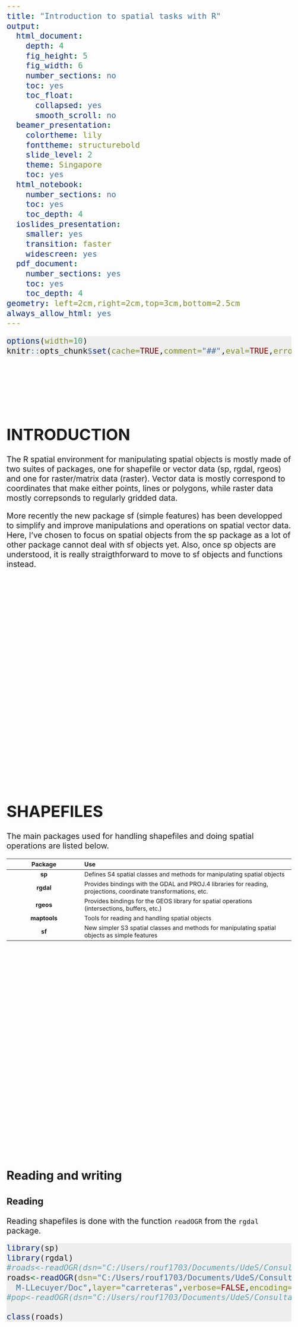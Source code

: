 ```yaml
---
title: "Introduction to spatial tasks with R"
output:
  html_document:
    depth: 4
    fig_height: 5
    fig_width: 6
    number_sections: no
    toc: yes
    toc_float:
      collapsed: yes
      smooth_scroll: no
  beamer_presentation:
    colortheme: lily
    fonttheme: structurebold
    slide_level: 2
    theme: Singapore
    toc: yes
  html_notebook:
    number_sections: no
    toc: yes
    toc_depth: 4
  ioslides_presentation:
    smaller: yes
    transition: faster
    widescreen: yes
  pdf_document:
    number_sections: yes
    toc: yes
    toc_depth: 4
geometry: left=2cm,right=2cm,top=3cm,bottom=2.5cm
always_allow_html: yes
---
```


<script>
   $(document).ready(function() {
     $head = $('#header');
     $head.prepend('<img src=\"cef.gif\" style=\"float: right;width: 75px;\"/>')
   });
</script>

<style>

pre.r {
    background-color: #EEEEEE!important;
    border-color: #EEEEEE!important;
    font-size: 16pt;
}

pre code {
  font-size: 16pt;
}

body {
  font-size: 16pt;
}

.main-container {
    max-width: 1500px !important;
}

#TOC {
  font-size: 11pt;
  border-color: white;
}
  
</style>


```r
options(width=10)
knitr::opts_chunk$set(cache=TRUE,comment="##",eval=TRUE,error=TRUE,echo=TRUE,message=FALSE,warning=FALSE,tidy=FALSE,size="LARGE",fig.align="center",out.width="100%")

```

<br><br><br><br>

# INTRODUCTION

The R spatial environment for manipulating spatial objects is mostly made of two suites of packages, one for shapefile or vector data (sp, rgdal, rgeos) and one for raster/matrix data (raster). Vector data is mostly correspond to coordinates that make either points, lines or polygons, while raster data mostly correpsonds to regularly gridded data.

More recently the new package sf (simple features) has been developped to simplify and improve manipulations and operations on spatial vector data. Here, I've chosen to focus on spatial objects from the sp package as a lot of other package cannot deal with sf objects yet. Also, once sp objects are understood, it is really straigthforward to move to sf objects and functions instead.

<br><br><br><br><br><br><br><br><br><br><br><br><br><br><br><br><br><br><br><br><br>

# SHAPEFILES

The main packages used for handling shapefiles and doing spatial operations are listed below.
<!-- <br> -->

| Package | Use |
| :-------------:|:----------------------------------------|
| **sp** | Defines S4 spatial classes and methods for manipulating spatial objects |
| **rgdal** | Provides bindings with the GDAL and PROJ.4 libraries for reading, projections, coordinate transformations, etc. |
| **rgeos** | Provides bindings for the GEOS library for spatial operations (intersections, buffers, etc.) | 
| **maptools** | Tools for reading and handling spatial objects | 
| **sf** | New simpler S3 spatial classes and methods for manipulating spatial objects as simple features |

<br><br><br><br><br><br><br><br><br><br><br><br><br><br><br><br><br><br><br><br><br>


## Reading and writing

### Reading


Reading shapefiles is done with the function `readOGR` from the `rgdal` package.


```r

library(sp)
library(rgdal)
#roads<-readOGR(dsn="C:/Users/rouf1703/Documents/UdeS/Consultation/M-LLecuyer/Doc",layer="roads",verbose=FALSE,encoding="UTF-8")
roads<-readOGR(dsn="C:/Users/rouf1703/Documents/UdeS/Consultation/
  M-LLecuyer/Doc",layer="carreteras",verbose=FALSE,encoding="UTF-8")
#pop<-readOGR(dsn="C:/Users/rouf1703/Documents/UdeS/Consultation/M-LLecuyer/Doc",layer="pop",verbose=FALSE,encoding="UTF-8")

class(roads)

```

<br><br><br><br><br><br><br><br><br><br><br><br><br><br><br><br><br><br><br><br><br>

```r

library(scales) # to use alpha for adding transparency

plot(roads,col=gray(0.75),lwd=4, axes=TRUE)

```

<br><br><br><br><br><br><br><br><br><br><br><br><br><br><br><br><br><br><br><br><br>

### Writing


```r

writeOGR(roads,dsn="C:/Users/rouf1703/Documents/UdeS/Consultation/M-LLecuyer/Doc",layer="cat",driver="ESRI Shapefile")

```

<br><br><br><br><br><br><br><br><br><br><br><br><br><br><br><br><br><br><br><br><br>

## Building shapefiles

### From a `data.frame`

Let's load some data that contains locations of Jaguars attacks in the Kalakmul reserve in Mexico. Interviews were done with farmers about whether attacks from jaguars (or cougars) happened with their cattle. 


```r

cat<-read.table("C:/Users/rouf1703/Documents/UdeS/Consultation/M-LLecuyer/Doc/cat.txt",header=TRUE,stringsAsFactors=FALSE)
head(cat)

```

<br><br><br><br><br><br><br><br><br><br><br><br><br><br><br><br><br><br><br><br><br>

This is a simple data.frame with X and Y columns representing longitudes and latitudes. To transform this data.frame to a spatial object, we just have to do this:


```r

library(sp)
coordinates(cat)<-~X+Y
class(cat)

```

<br><br><br><br><br><br><br><br><br><br><br><br><br><br><br><br><br><br><br><br><br>


The object returned is now a `SpatialPointsDataFrame`. This object can be simply plotted with the function plot which has a method for Spatial objects.

```r

plot(cat,col=alpha(ifelse(cat$Attack==0,"blue","red"),0.4),pch=16,cex=1.5,axes=TRUE)

```

<br><br><br><br><br><br><br><br><br><br><br><br><br><br><br><br><br><br><br><br><br>

### From scratch

Shapefiles can also be built from scratch and turned to a spatial object with the `SpatialPointsDataFrame` function.

```r

set.seed(123)
n<-10
x1<-rnorm(n,0,1)
y1<-rnorm(n,0,1)
id<-1:n
x<-SpatialPointsDataFrame(cbind(x1,y1),data=data.frame(id))
head(x)
plot(x,axes=TRUE)

```

<br><br><br><br><br><br><br><br><br><br><br><br><br><br><br><br><br><br><br><br><br>

<!--# SHAPEFILES-->

<!--Creating a shapefile of polygons is slightly more complex and requires a couple more steps. We can use pipes for the **magrittr** package to make this easier. To close a polygon, the last point of the matrix needs to be the first point that starts the polygon.-->

```r

library(magrittr)
m<-rbind(c(1,1),c(1,2),c(2,2),c(3,2),c(2,1))
z<-rbind(m, m[1, ]) %>% 
  Polygon %>% 
  list %>% 
  Polygons(ID = 1) %>% 
  list %>% 
  SpatialPolygons
plot(z,axes=TRUE)

```

<br><br><br><br><br><br><br><br><br><br><br><br><br><br><br><br><br><br><br><br><br>

## Accessing data with S4 class

<!-- Spatial objects from the sp package are made with S4 classes. S4 classes are formal classes that can be tricky and hard to understand. Here, I won't go into the details of how S4 classes work, but I will describe the structure of spatial objects. -->

### The `Spatial` class with `sp`

```r
library(sp)
getClass("Spatial")
names(x)
summary(x)
slotNames(x)
x@data
x@coords

```

<br><br><br><br><br><br><br><br><br><br><br><br><br><br><br><br><br><br><br><br><br>

The function names and the `$` applied on a spatial object behave the same way as on a data.frame, while the `@` operator allows to extract objects stored in the slots of the object. Different methods are also available to extract different information fro spatial objects such bounding boxes (bbox), centroid coordinates (coordinates), etc. Type ?Spatial to learn more about them.

## Spatial operations

Most spatial operations are done using the package `rgeos`. One of the requirement of functions in rgeos is that objects should be projected. When objects are really large, some operation may start to take a long time (e.g. intersections with gIntersection).

**rgeos** requires object to be projected!

<br><br><br><br><br><br><br><br><br><br><br><br><br><br><br><br><br><br><br><br><br>

### Cut or delimit things

Here are some common operations that can be done on points (but also lines or polygons).

```r
library(rgeos)

op<-c("gCentroid","gEnvelope","gConvexHull","gBuffer","gDelaunayTriangulation")
par(mfrow=c(2,3),mar=c(0,0,3,0))
for(i in seq_along(op)){
  plot(x,main=op[i],xlim=c(-2,2),ylim=c(-3,3))
  plot(get(op[i])(x),col=gray(0.5,0.5),add=TRUE,pch=16,cex=3)
}

```

<br><br><br><br><br><br><br><br><br><br><br><br><br><br><br><br><br><br><br><br><br>


Here are some common operations that are done on polygons.

```r

x1<-gBuffer(x[1,],width=1)
x2<-gBuffer(x[2,],width=1)

op<-c("gIntersection","gDifference","gSymdifference","gUnion")
par(mfrow=c(2,2),mar=c(0,0,3,0))
for(i in seq_along(op)){
  plot(x1,main=op[i],xlim=c(-2,2),ylim=c(-3,3))
  plot(x2,add=TRUE)
  plot(get(op[i])(x1,x2),add=TRUE,col="red")
}

```

<br><br><br><br><br><br><br><br><br><br><br><br><br><br><br><br><br><br><br><br><br>

### Measure things

```r

cx<-gCentroid(x)
plot(x,axes=TRUE)
plot(cx,add=TRUE,col="red",lwd=3)
text(x,round(gDistance(x,cx,byid=TRUE),2),adj=c(0,1.3),cex=0.8)

```

<br><br><br><br><br><br><br><br><br><br><br><br><br><br><br><br><br><br><br><br><br>

```r

ch<-gDelaunayTriangulation(x)
area<-gArea(ch,byid=TRUE)
plot(ch,axes=TRUE)
polygonsLabel(ch,labels=round(area,2),cex=0.4,gridpoints=1000)

```

<br><br><br><br><br><br><br><br><br><br><br><br><br><br><br><br><br><br><br><br><br>

### Sample things

Sample points in polygons in different ways using the `spsample` function.

```r

set.seed(12345)

n<-50
type<-c("random","stratified","regular","hexagonal")
par(mfrow=c(2,2),mar=c(0,0,2,0))
for(i in seq_along(type)){
  s<-spsample(z,n,type=type[i])  
  plot(z,main=type[i],font=2)
  plot(s,pch=1,add=TRUE)
}

```

<br><br><br><br><br><br><br><br><br><br><br><br><br><br><br><br><br><br><br><br><br>

Random points can also be distributed within random polygons
```r

set.seed(12345)

N<-10 # number of random polygons
n<-5 # number of random points within each polygons

plot(z)
s1<-gBuffer(spsample(z,N,type="random"),byid=TRUE,width=0.1)
plot(s1,add=TRUE)
s2<-sapply(s1@polygons,spsample,n=n,type="random")
s2<-do.call("rbind",s2)
plot(s2,add=TRUE)

```

<br><br><br><br><br><br><br><br><br><br><br><br><br><br><br><br><br><br><br><br><br>

### Overlay things

Here we combine an over with Intersection, Length, buffers, etc.

```r
library(scales)
library(TeachingDemos)
b<-gEnvelope(roads)
set.seed(1234)
s<-spsample(b,n=10,type="random")
buffs<-gBuffer(s,width=10000,byid=TRUE)
plot(b)
plot(roads,add=TRUE,col=gray(0.7))
plot(s,add=TRUE)
plot(buffs,add=TRUE,border=NA,col=gray(0,0.1))
```

<br><br><br><br><br><br><br><br><br><br><br><br><br><br><br><br><br><br><br><br><br>

Let's determine which buffer touch any road.

```r
<<over>>
o<-over(buffs,roads)
plot(buffs[apply(o,1,function(i){!all(is.na(i))}),],col=alpha("darkgreen",0.3),border=NA,lwd=2,add=TRUE)
```

<br><br><br><br><br><br><br><br><br><br><br><br><br><br><br><br><br><br><br><br><br>

Extract sections of road that intersect with a buffer.

```r
<<over2>>
int<-gIntersection(buffs,roads,byid=TRUE)
plot(int,col="red",lwd=4,add=TRUE)
```

<br><br><br><br><br><br><br><br><br><br><br><br><br><br><br><br><br><br><br><br><br>

Finally, calculate the total lengths of roads inside every buffer.

```r
<<over3>>
o<-over(buffs,int,returnList=TRUE)
dist<-sapply(o,function(i){
  sum(gLength(int[i],byid=TRUE))  
})
shadowtext(coordinates(buffs),labels=round(dist/1000,1),col="black",bg="white",adj=c(-1,-2))
```

<br><br><br><br><br><br><br><br><br><br><br><br><br><br><br><br><br><br><br><br><br>

### Simplify things

```r

n<-50
x<-rnorm(n)
y<-rnorm(n)
poly<-gBuffer(SpatialPoints(cbind(x,y)),width=0.5)
plot(poly)
plot(gSimplify(poly,tol=0.6,topologyPreserve=TRUE),border="red",add=TRUE)

```

<br><br><br><br><br><br><br><br><br><br><br><br><br><br><br><br><br><br><br><br><br>

```r

library(rgbif)

p<-occ_search(scientificName="Phragmites australis",limit=3000,hasCoordinate=TRUE,country="CA")
p<-data.frame(p$data)
p$stateProvince<-as.factor(p$stateProvince)
coordinates(p)<-~decimalLongitude+decimalLatitude
class(p)
plot(p,axes=TRUE)

```

<br><br><br><br><br><br><br><br><br><br><br><br><br><br><br><br><br><br><br><br><br><br>

#### spsample, elide, mst

## Plotting

### plot

```r

par(mar=c(0,0,0,0))
plot(ch,border="red",col="blue",lwd=10)

```

<br><br><br><br><br><br><br><br><br><br><br><br><br><br><br><br><br><br><br><br><br><br>

### spplot

```r


```

<br><br><br><br><br><br><br><br><br><br><br><br><br><br><br><br><br><br><br><br><br><br>

## S4 objects

### Access slots with @

```r
names(p)[1:10]
```


```r
slotNames(p)
```


```r
head(p@data)[,1:10]
```

```r
p@bbox
```


<br><br><br><br><br><br><br><br><br><br><br><br><br><br><br><br><br><br><br><br><br><br>

Extractions of elements in spatial objects stored in slots are made either by accessing them using slots (with `@` instead of `$` which access columns in the `data.frame` attribute table stored in `@data`) or more easily with extractor function such as `bbox`, `proj4string` or `coordinates`.

```r
p$copper
```

<br><br><br><br><br><br><br><br><br><br><br><br><br><br><br><br><br><br><br><br><br><br>

# PROJECTIONS

As always, when playing with spatial data, one needs to be aware of projections. Assigning and transforming projections in R is not to difficult. It is mostly done with the `proj4string` and `spTransform` functions from package **rgdal**. 

```r

library(rgbif)

x<-occ_search(scientificName="Phragmites australis",limit=3000,hasCoordinate=TRUE,country="CA")
x<-as.data.frame(x$data)
coordinates(x)<-~decimalLongitude+decimalLatitude

```


<br><br><br><br><br><br><br><br><br><br><br><br><br><br><br><br><br><br><br><br><br><br>

## Assign a projection

```r

proj4string(x)
proj4string(x)<-CRS("+proj=longlat +datum=WGS84 +ellps=WGS84")
proj4string(x)

```

<br><br><br><br><br><br><br><br><br><br><br><br><br><br><br><br><br><br><br><br><br><br>

## Change a projection

```r

canada<-readOGR("C:/Users/rouf1703/Documents/UdeS/Formation/Canada",layer="Canada")
proj4string(canada)

crs<-c("+proj=longlat +datum=WGS84 +ellps=WGS84",
       "+proj=utm +zone=18 +datum=NAD83 +units=m +no_defs +ellps=GRS80 +towgs84=0,0,0",
       "+proj=utm +zone=10 +datum=NAD83 +units=m +no_defs +ellps=GRS80 +towgs84=0,0,0",
       "+proj=laea +lat_0=34 +lon_0=-10 +ellps=GRS80")

par(mfrow=c(2,2),mar=c(2,3,2,0))

for(i in 1:length(crs)){
  canada2<-spTransform(canada,CRS(crs[i]))
  x2<-spTransform(x,CRS(crs[i]))
  plot(canada2,axes=TRUE,main=crs[i],cex.main=0.7)
  plot(x2,add=TRUE) 
  
}


```


<br><br><br><br><br><br><br><br><br><br><br><br><br><br><br><br><br><br><br><br><br><br>

## Projections and EPSG

Projections can also be given with their epsg number. More info on projections can be found here [epsg.io](http://epsg.io/) where a list of the different epsg is available

```r

x<-spTransform(x,CRS("+init=epsg:4326"))
proj4string(x)

```

All functions from package rgeos require that Spatial object are projected, otherwise, functions do not work or assume that calculations are done on cartesian coordinates and return a warning message.  

<br><br><br><br><br><br><br><br><br><br><br><br><br><br><br><br><br><br><br><br><br><br>

# RASTERS

## What is a raster?

A raster is a regular grid of pixel with values. Here is an example of building a simple raster with random values.
```r
library(raster)

n<-200
r<-raster(nrow=n,ncol=n,ext=extent(canada))
r<-setValues(r,runif(n^2))
proj4string(r)<-proj4string(canada)
ncell(r)
plot(r)
plot(canada,add=TRUE)

```

<br><br><br><br><br><br><br><br><br><br><br><br><br><br><br><br><br><br><br><br><br><br>

Here is an example of building a raster where each pixel value is determined by the number of points in each cell.
```r

x<-occ_search(scientificName="Catharus bicknelli",limit=5000,hasCoordinate=TRUE,country="CA")
x<-as.data.frame(x$data)
coordinates(x)<-~decimalLongitude+decimalLatitude
proj4string(x)<-CRS("+init=epsg:4326")
x<-spTransform(x,CRS(proj4string(r)))


#x<-spTransform(x,CRS(proj4string(canada)))


#x<-rgamma(100000,3)
#y<-rgamma(100000,3)
#s<-SpatialPoints(cbind(x,y))
#r<-raster(nrow=100,ncol=100,ext=extent(s))
#r<-rasterize(s,r,field=1,fun="count",background=0)
r<-rasterize(x,r,field=1,fun="count",background=0)

r[r==0]<-NA # everything 0 we won't plot

plot(canada,col=gray(0.9),xlim=unname(bbox(x)[1,]),ylim=unname(bbox(x)[2,]))
plot(r,col=rev(heat.colors(100)),add=TRUE)
#points(x,col=gray(0,0.05),cex=0.2)

```

<br><br><br><br><br><br><br><br><br><br><br><br><br><br><br><br><br><br><br><br><br><br>

## Raster formats

<br><br><br><br><br><br><br><br><br><br><br><br><br><br><br><br><br><br><br><br><br><br>

## Read, write, merge, crop

```r

r1<-raster("C:/Users/rouf1703/Documents/UdeS/Formation/cdem_dem_021E_tif/cdem_dem_021E.tif")
r2<-raster("C:/Users/rouf1703/Documents/UdeS/Formation/cdem_dem_031H_tif/cdem_dem_031H.tif")
par(mfrow=1:2)
plot(r1)
plot(r2)

r1

```

<br><br><br><br><br><br><br><br><br><br><br><br><br><br><br><br><br><br><br><br><br><br>

```r

r1<-aggregate(r1,10)
r2<-aggregate(r2,10)
r<-merge(r1,r2)
plot(r)

```

<br><br><br><br><br><br><br><br><br><br><br><br><br><br><br><br><br><br><br><br><br><br>

```r

e <- extent(-72.75, -70.25, 45, 46)
r <- crop(r, e)
plot(r)

```

<br><br><br><br><br><br><br><br><br><br><br><br><br><br><br><br><br><br><br><br><br><br>

## Layers, Stacks and Bricks

```r



```

<br><br><br><br><br><br><br><br><br><br><br><br><br><br><br><br><br><br><br><br><br><br>

## Raster operations

### Summarize


```r

r

```

<br><br><br><br><br><br><br><br><br><br><br><br><br><br><br><br><br><br><br><br><br><br>

### Extract

```r

e<-extract(r,x)
hist(e,xlab="Altitude",main="")

```

<br><br><br><br><br><br><br><br><br><br><br><br><br><br><br><br><br><br><br><br><br><br>

Speeding things up with `velox`

```r
library(velox)
library(microbenchmark)

rv<-velox(r)

buff<-gBuffer(x,byid=TRUE,width=0.05)
plot(r)
plot(buff,add=TRUE)

system.time(extract(r,buff,fun=mean))
system.time(rv$extract(buff,fun=mean))

```

<br><br><br><br><br><br><br><br><br><br><br><br><br><br><br><br><br><br><br><br><br><br>

### Reclassify

```r

mn<-c(0,100,200,400,600,800)
mx<-c(100,200,400,600,800,1200)
mat<-cbind(mn,mx,lab=mx)
mat
rc<-reclassify(r,mat)
plot(rc,col=terrain.colors(nrow(mat)))

```

<br><br><br><br><br><br><br><br><br><br><br><br><br><br><br><br><br><br><br><br><br><br>

### Reclassify

```r

library(RColorBrewer)
library(FRutils)

roads2<-spTransform(roads,CRS("+proj=utm +zone=18 +datum=NAD83 +units=m +no_defs +ellps=GRS80 +towgs84=0,0,0"))
rast<-raster(ncol=200,nrow=200,ext=extent(roads2))
rast_centroids<-xyFromCell(rast,1:ncell(rast),spatial=TRUE)
g<-gDistance(rast_centroids,gLineMerge(roads2),byid=TRUE)
class(g)
dim(g)
rast<-setValues(rast,g[1,])
val<-pretty(seq(min(minValue(rast)),max(maxValue(rast)),length.out=100),10)
lab<-list(at=val,labels=val)
plot(rast,col=colo.scale(1:99,rev(brewer.pal(9,"YlOrRd"))),breaks=99,axis.args=lab)
plot(roads2,add=TRUE)

```

<br><br><br><br><br><br><br><br><br><br><br><br><br><br><br><br><br><br><br><br><br><br>

## Spatial Autocorrelation

```r

library(spdep)

#neighbours <- poly2nb(cat)


```

<br><br><br><br><br><br><br><br><br><br><br><br><br><br><br><br><br><br><br><br><br><br>

### random walk and cost

```r

set.seed(123)

n<-1000
e<-extent(rast)

x<-c(extent(rast)[1])+cumsum(rnorm(n,0,2000)+500)
y<-c(extent(rast)[3])+cumsum(rnorm(n,0,2000)+500)
#plot(rast)

l<-Line(cbind(x,y)) %>% 
  list %>% 
  Lines(ID = 1) %>% 
  list %>% 
  SpatialLines

plot(rast,col=colo.scale(1:99,rev(brewer.pal(9,"YlOrRd"))),breaks=99,axis.args=lab)
plot(roads2,add=TRUE)
plot(l,add=TRUE,col="blue",lwd=2)

e<-extract(rast,l)

hist(e[[1]])


```

<br><br><br><br><br><br><br><br><br><br><br><br><br><br><br><br><br><br><br><br><br><br>

Road density

```r

test<-rasterize(roads2,aggregate(rast,20),fun="length")
plot(test)
plot(roads2,add=TRUE)

```

<br><br><br><br><br><br><br><br><br><br><br><br><br><br><br><br><br><br><br><br><br><br>

### Countour and rasterToContours



<br><br><br><br><br><br><br><br><br><br><br><br><br><br><br><br><br><br><br><br><br><br>

## From shp to raster and back

### Rasterizing a polygon

```r

pr<-rasterize(buff,r)
pr
plot(pr)

```

<br><br><br><br><br><br><br><br><br><br><br><br><br><br><br><br><br><br><br><br><br><br>

### Polygonizing a raster

<br><br><br><br><br><br><br><br><br><br><br><br><br><br><br><br><br><br><br><br><br><br>

## Plotting with `rasterVis`

## `SpatialGrids` and `SpatialPixels`

## Grids

## Pixels

# STATIC MAPPING

## `plot`

```r


```

## `levelplot`

```r


```

## `spplot`

## `ggplot` and `ggmap`

## `ggspatial`

## chloropleth mapping

<br><br><br><br><br><br><br><br><br><br><br><br><br><br><br><br><br><br><br><br><br><br>

# INTERACTIVE MAPPING

select, drawPoly from package raster to interactively select elements

```r

plot(x)
#pol<-drawPoly()
#plot(pol,add=TRUE,col="red")


```

<br><br><br><br><br><br><br><br><br><br><br><br><br><br><br><br><br><br><br><br><br><br>

## `OpenStreetMap`

```r
library(dismo)
#library(OpenStreetMap)

test<-gmap(p,type="roadmap",filename="map.gmap",scale=2)
proj4string(p)<-CRS("+init=epsg:4326")

p<-spTransform(p,CRS(proj4string(test)))
test<-crop(test,p)
plot(test)
plot(p,add=TRUE)

```

<br><br><br><br><br><br><br><br><br><br><br><br><br><br><br><br><br><br><br><br><br><br>

## `ggmap`

```r
library(ggmap)

test<-gmap("Sherbrooke",type="satellite",filename="map.gmap",scale=2,zoom=15,rgb=FALSE)
plot(test)

qmap("Sherbrooke",zoom=15,maptype="satellite")

```

<br><br><br><br><br><br><br><br><br><br><br><br><br><br><br><br><br><br><br><br><br><br>

## `leaflet`

Here present leaflet and leafletExtras

```r

library(leaflet)
library(leaflet.extras)

leaflet(cat) %>% 
  addTiles() %>%
  addCircleMarkers(data = cat, group = 'cat') %>%
  addDrawToolbar(targetGroup = 'cat', editOptions = editToolbarOptions(selectedPathOptions = selectedPathOptions())) %>%
  addLayersControl(overlayGroups = c('cat'),options =layersControlOptions(collapsed=FALSE)) %>%
  addMeasurePathToolbar(options =measurePathOptions(imperial = TRUE,minPixelDistance = 100,showDistances = FALSE))


```

<br><br><br><br><br><br><br><br><br><br><br><br><br><br><br><br><br><br><br><br><br><br>

## `tmap` 

```r

cat$attack<-as.factor(cat$Attack)

library(tmap)
tmap_mode("view")
tm_shape(roads)+
  tm_lines()+
  tm_shape(cat)+
  tm_dots("attack")+
  tm_layout(basemaps=c("Esri.WorldImagery","Esri.WorldShadedRelief","Esri.NatGeoWorldMap"))

```

<br><br><br><br><br><br><br><br><br><br><br><br><br><br><br><br><br><br><br><br><br><br>

## `mapview`

```r


```

<br><br><br><br><br><br><br><br><br><br><br><br><br><br><br><br><br><br><br><br><br><br>

## `mapedit`

Here is a test with using [mapedit](http://r-spatial.org/r/2017/06/09/mapedit_0-2-0.html) functionality.

```r
library(mapview)
library(mapedit)
library(sp)

x <- mapview() %>% editMap()
plot(x)
x <- as(x[[1]],"Spatial")
plot(x)

#x<-editMap(leaflet() %>% addTiles())
#plot(x[[1]])

```

<br><br><br><br><br><br><br><br><br><br><br><br><br><br><br><br><br><br><br><br><br><br>

# MORE POSSIBILITIES

The main book for learning to use R for spatial data is probably [Applied Spatial Data Analysis with R](http://www.asdar-book.org/) by Bivand et al. (2013)

| Package | Use |
| :-------------:|:----------------------------------------|
| **spatstat** |  |
| **adehabitat** |  |
| **gstat** |  | 
| **SDMTools** |  | 
| **spdep** |  |

<br><br><br><br><br><br><br><br><br><br><br><br><br><br><br><br><br><br><br><br><br><br>

## Spatial Task View

## Reference Site: rspatial.org

<br><br><br><br><br><br><br><br><br><br><br><br><br><br><br><br><br><br><br><br><br><br>

A good online reference for doing spatial analyses with R is [rspatial.org](rspatial.org) which provides lots of examples on diferent types of analyses.

<!--![rspatial.org](C:/Users/rouf1703/Documents/UdeS/GitHub/spatialR/rspatial.png)--> 

<br><br><br><br><br><br><br><br><br><br><br><br><br><br><br><br><br><br><br><br><br><br>

## Special packages

### Landscape metrics with `SDMTools` or `spatialECO`

```r

library(SDMTools)
library(spatialEco)


r <- raster(nrows=200, ncols=200, xmn=0, xmx=100, ymn=0, 
            ymx=100)

x<-runif(100,0,100)
y<-runif(100,0,100)

h<-gUnaryUnion(gEnvelope(gBuffer(SpatialPoints(cbind(x,y)),width=rpois(length(x),4),byid=TRUE),byid=TRUE))

r<-rasterize(h,r)

plot(r,col="green4")


x <- sampleRandom(r,1, na.rm = TRUE, sp = TRUE)
pol<-SpatialPolygonsDataFrame(gBuffer(x,width=20),data.frame(id=1),match.ID=FALSE)

a<-land.metrics(x=pol,y=r,metrics = c(2:38))

plot(pol,add=TRUE)
#plot(rasterToPolygons(r),add=TRUE)
plot(x,add=TRUE)

Scalebar(x=90,y=3,distance=20,unit='m',scale=1)

a
```

<br><br><br><br><br><br><br><br><br><br><br><br><br><br><br><br><br><br><br><br><br><br>

### Spatial statistics with `spatstat`

<br><br><br><br><br><br><br><br><br><br><br><br><br><br><br><br><br><br><br><br><br><br>

### Spatial dependence with `spdep`

Show an example of computing Moran's I on a SpatialPolygons of ecodistricts.


```r


```

<br><br><br><br><br><br><br><br><br><br><br><br><br><br><br><br><br><br><br><br><br><br>

### Kriging with `gstat`

library(gstat)

v <- variogram(elev~1,data=eco2,cutoff=2500000,width=10000) # calculates sample variogram values 
plot(v)
vfit <- fit.variogram(v, model=vgm("Sph")) # fit model

plot(v,vfit)

<br><br><br><br><br><br><br><br><br><br><br><br><br><br><br><br><br><br><br><br><br><br>

### kriging

```r

library(foreign)

url<-"http://sis.agr.gc.ca/cansis/nsdb/ecostrat/district/ecodistrict_shp.zip"
path<-getwd()
#download.file(url,destfile=paste(path,"eco.zip",sep="/"))
#unzip(paste(path,"eco.zip",sep="/"))
eco<-readOGR(paste(path,"Ecodistricts",sep="/"),"ecodistricts")
eco<-spTransform(eco,CRS("+proj=laea +lat_0=55 +lon_0=-100 +ellps=GRS80"))

eco$lon<-coordinates(eco)[,1]
eco$lat<-coordinates(eco)[,2]

#url<-"http://ftp.geogratis.gc.ca/pub/nrcan_rncan/archive/vector/ecosystems/ecodistrict/ecodist.shp.zip"
#path<-"C:/Users/rouf1703/Documents/temp"
#path<-getwd()
#download.file(url,destfile=paste(path,"eco2.zip",sep="/"))
#unzip(paste(path,"eco2.zip",sep="/"))
#eco<-readOGR(paste(path,sep="/"),"ECODIST")


#download.file("http://sis.agr.gc.ca/cansis/nsdb/ecostrat/district/dt_temp.dbf",destfile=paste(path,"dt_temp.dbf",sep="/"))
temp<-read.dbf(paste(path,"dt_temp.dbf",sep="/"))

#download.file("http://sis.agr.gc.ca/cansis/nsdb/ecostrat/district/dt_elevation.dbf",destfile=paste(path,"dt_elevation.dbf",sep="/"))
elev<-read.dbf(paste(path,"dt_elevation.dbf",sep="/"))

eco$elev<-elev$MEAN_ELEV[match(eco$ECODISTRIC,elev$DISTRICT)]
#eco$elev[eco$elev<(-50)]<-NA

eco$temp<-temp$TMEAN_ANN[match(eco$ECODISTRIC,temp$DISTRICT)]
eco$temp[eco$temp<(-50)]<-NA

eco<-eco[!is.na(eco$elev) & !is.na(eco$temp),]
# eco$temp<-sample(eco$temp)
eco2<-eco[sample(1:nrow(eco),floor(nrow(eco)/5)),]

library(gstat)

v <- variogram(elev~1,data=eco2,cutoff=2500000,width=10000) # calculates sample variogram values 
plot(v)
vfit <- fit.variogram(v, model=vgm("Sph")) # fit model

plot(v,vfit)

### kriging

r<-raster(eco,ext=extent(eco),ncol=200,nrow=200)

P<-SpatialPointsDataFrame(SpatialPoints(coordinates(r),proj4string=CRS(proj4string(eco))),data.frame(id=1:ncell(r)))
o<-as.logical(sapply(over(P,eco,returnList=TRUE),nrow))
p<-P[o,]
k<-krige(elev~1,eco2,p,model=vfit)

P$val<-rep(NA,nrow(P))
P$val[o]<-k@data[,1]

r<-setValues(r,P$val)
plot(P,col=colo.scale(P$val),pch=16)

par(mfrow=c(1,2))
plot(r,col=rev(colo.scale(1:100,rev(c("darkred","yellow","green","blue","violet")))))
plot(eco,col=colo.scale(eco$elev,c("darkred","yellow","green","blue","violet")))

par(mfrow=c(1,2),mar=c(0,0,0,0))
plot(r,col=colo.scale(1:100,c("brown","orange","lightgoldenrod","green","darkgreen")),box=FALSE)
plot(eco,col=colo.scale(eco$elev,c("brown","orange","lightgoldenrod","green","darkgreen")),border=NA)



#par(mfrow=c(1,2))
#plot(r,col=rev(colo.scale(1:100,rev(c("darkred","yellow","green","blue","violet")))))
#plot(eco,col=colo.scale(eco$elev,c("darkred","yellow","green","blue","violet")))

par(mfrow=c(1,2),mar=c(0,0,0,0))
plot(r,col=colo.scale(1:100,c("brown","orange","lightgoldenrod","green","darkgreen")),box=FALSE)
plot(eco,col=colo.scale(eco$elev,c("brown","orange","lightgoldenrod","green","darkgreen")),border=NA)

```

<br><br><br><br><br><br><br><br><br><br><br><br><br><br><br><br><br><br><br><br><br><br>

### Animal movements with `adehabitat` and `trip`

### Kernel smoothing with `ks`

### Great circles with `geosphere`

## Extensions

### RQGIS

### RpostGIS

### RGRASS

# `sf`: THE NEW SPATIAL

## Why?

### S3 classes

### Tidyverse

### From `sp` to `sf` and back

<br><br><br><br><br><br><br><br><br><br><br><br><br><br><br><br><br><br><br><br><br><br>

# EXERCICES

## EXERCICE 1

Load data with coordinates and measure distance between each locations.

<br><br><br><br><br><br><br><br><br><br><br><br><br><br><br><br><br><br><br><br><br><br>

### SOLUTION

```r



```

<br><br><br><br><br><br><br><br><br><br><br><br><br><br><br><br><br><br><br><br><br><br>

## EXERCICE 2

Generate a random set of points and store the density of points in a raster stack. Do something with NDVI data perhaps. Or download WorldClim data using getData function from raster and then compute mean annual temperature in Quebec using a region or a specific shapefile. Mean temperature and altit ude in the Bicknell range?

<br><br><br><br><br><br><br><br><br><br><br><br><br><br><br><br><br><br><br><br><br><br>

### SOLUTION

```r

r<-raster::getData('worldclim',var='bio',res=2.5,lon=-70,lat=65)[[1]]
#bio2<-raster::getData('worldclim',var='bio',res=2.5,lon=-90,lat=65)[[1]]
#bio3<-raster::getData('worldclim',var='bio',res=2.5,lon=-110,lat=65)[[1]]
#alt<-raster::getData('alt',country='CAN')
#can<-getData('GADM', country='CAN', level=2)
#plot(r)
e<-extent(c(-74,-71,45,47))
r2<-crop(r,e)
plot(r2[[1]]/10)


```

<br><br><br><br><br><br><br><br><br><br><br><br><br><br><br><br><br><br><br><br><br><br>

## EXERCICE 3

Generate random home=ranges in a region and measure percent overlap between them.

<br><br><br><br><br><br><br><br><br><br><br><br><br><br><br><br><br><br><br><br><br><br>

### SOLUTION 

```r



```
